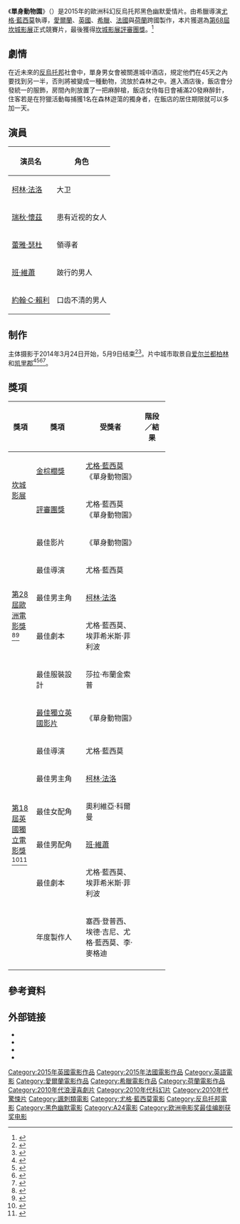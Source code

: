 {{noteTA
|G1=Show
|G2=Movie
|T=zh-hant:單身動物園;zh-cn:龙虾 (电影);
|1=zh-hant:單身動物園;zh-cn:龙虾;
|2=zh-hant:尤格;zh-cn:欧格斯;
|3=zh-hant:藍西莫;zh-cn:兰斯莫斯;
}}
{{Infobox film
| name = 單身動物園
| original_name = ''The Lobster''
| image = The Lobster Poster.jpg
| caption = 剧场上映海报
| director = [[尤格·藍西莫|尤格·藍西莫]]
| writer = 埃菲希米斯·菲利波<br>尤格·藍西莫
| starring = [[科林·法雷尔|柯林·法洛]]<br>[[麗素·慧絲|瑞秋·懷茲]]<br>[[蕾雅·瑟杜|蕾雅·瑟杜]]
| cinematography = 蒂米奧斯·巴卡塔基斯
| released = {{Film date|2015|5|15|[[第68屆坎城影展|坎城影展]]|2015|10|22|希臘|2016|3|11|台灣|2016|5|12|香港}}
| runtime = 118分鐘
| country = {{IRE}}<br>{{UK}}<br>{{GRE}}<br>{{FRA}}<br>{{NET}}
| language = 英語<br>法語
| budget = 400萬歐元<ref>{{cite web | url=http://m.screendaily.com/5081314.article | title=Les Arcs celebrates diverse crop of Ireland films | work=[[Screendaily.com|Screendaily.com]] | date=2014-12-21 | accessdate=2015-05-15 | archive-date=2015-12-22 | archive-url=https://web.archive.org/web/20151222110216/http://m.screendaily.com/5081314.article | dead-url=no }}</ref>
| gross = 1565萬美元<ref name="TheNumbers">{{cite web|url=http://www.the-numbers.com/movie/Lobster-The#tab=summary|title=The Lobster (2015)|publisher=The Numbers|accessdate=2016-05-13|archive-date=2018-09-19|archive-url=https://web.archive.org/web/20180919054638/https://www.the-numbers.com/movie/Lobster-The#tab=summary|dead-url=no}}</ref>
| cn_name = 龍蝦
| hk_name = 單身動物園
| tw_name = 單身動物園
}}
《'''單身動物園'''》（{{lang-en|'''''The Lobster'''''}}）是2015年的歐洲科幻反烏托邦黑色幽默愛情片。由希臘導演[[尤格·藍西莫|尤格·藍西莫]]執導，[[愛爾蘭|愛爾蘭]]、[[英國|英國]]、[[希臘|希臘]]、[[法國|法國]]與[[荷蘭|荷蘭]]跨國製作，本片獲選為[[第68屆坎城影展|第68屆坎城影展]]正式競賽片，最後獲得[[評審團獎|坎城影展評審團獎]]。<ref>{{cite web | url=http://www.festival-cannes.fr/assets/Image/Direct/048b8533749d0c5e8c38268f0ff07606.pdf | title=The Lobster | work=Cannes | accessdate=2015-05-15 | archive-url=https://web.archive.org/web/20151223063332/http://www.festival-cannes.fr/assets/Image/Direct/048b8533749d0c5e8c38268f0ff07606.pdf | archive-date=2015-12-23 | dead-url=yes }}</ref>

== 劇情 ==
在近未來的[[反烏托邦|反烏托邦]]社會中，單身男女會被關進城中酒店，規定他們在45天之內要找到另一半，否則將被變成一種動物，流放於森林之中。進入酒店後，飯店會分發統一的服飾，房間內則放置了一把麻醉槍，飯店女侍每日會補滿20發麻醉針，住客若是在狩獵活動每捕獲1名在森林遊蕩的獨身者，在飯店的居住期限就可以多加一天。
== 演員 ==
{| class="wikitable"
|-
! 演员名 !! 角色
|-
| [[科林·法雷尔|柯林·法洛]] || 大卫
|-
| [[麗素·慧絲|瑞秋·懷茲]] || 患有近视的女人
|-
| [[蕾雅·瑟杜|蕾雅·瑟杜]] || 領導者
|-
| [[本·威士肖|班·維蕭]] || 跛行的男人
|-
| [[約翰·C·賴利|約翰·C·賴利]] || 口齿不清的男人
|}
== 制作 ==
主体摄影于2014年3月24日开始，5月9日结束<ref>{{cite web|title=Yorgos Lanthimos commences The Lobster shoot|url=http://www.cineuropa.org/nw.aspx?t=newsdetail&l=en&did=254300|work=Cineuropa|date=2014-03-31|accessdate=2014-05-11|archive-date=2018-04-19|archive-url=https://web.archive.org/web/20180419053512/http://www.cineuropa.org/nw.aspx?t=newsdetail&l=en&did=254300|dead-url=no}}</ref><ref name="Sony">{{cite web|title=Sony snaps up The Lobster starring Colin Farrell and Rachel Weisz|url=http://www.screendaily.com/news/sony-snaps-up-farrell-weisz-starrer-the-lobster/5071480.article|work=ScreenDaily|date=2014-05-09|accessdate=2014-05-11|archive-date=2018-01-20|archive-url=https://web.archive.org/web/20180120235948/https://www.screendaily.com/news/sony-snaps-up-farrell-weisz-starrer-the-lobster/5071480.article|dead-url=no}}</ref>。片中城市取景自[[爱尔兰|爱尔兰]][[都柏林|都柏林]]和[[凯里郡|凯里郡]]<ref>{{cite web|title=Colin Farrell, Rachel Weisz to Star in Yorgos Lanthimos’ ‘The Lobster’|url=http://variety.com/2014/film/news/colin-farrell-rachel-weisz-to-star-in-the-lobster-1201083986/|work=Variety|date=2014-02-03|accessdate=2014-02-10|archive-date=2017-06-22|archive-url=https://web.archive.org/web/20170622124043/http://variety.com/2014/film/news/colin-farrell-rachel-weisz-to-star-in-the-lobster-1201083986/|dead-url=no}}</ref><ref>{{cite web|title=Colin Farrell's arrival gets quiet village dreaming of its own 'Quiet Man'|url=http://www.independent.ie/entertainment/movies/colin-farrells-arrival-gets-quiet-village-dreaming-of-its-own-quiet-man-30121399.html|work=Irish Independent|date=2014-03-25|accessdate=2014-03-29|archive-date=2018-06-17|archive-url=https://web.archive.org/web/20180617043422/https://www.independent.ie/entertainment/movies/colin-farrells-arrival-gets-quiet-village-dreaming-of-its-own-quiet-man-30121399.html|dead-url=no}}</ref><ref>{{cite web|title=Minister Deenihan visits set of ‘Lobster’ on final day of filming in Kerry|url=http://www.coillte.ie/aboutcoillte/news/article/view/minister-deenihan-visits-set-of-lobster-on-final-day-of-filming-in-kerry/|work=Coillte|date=2014-05-02|accessdate=2014-05-11|deadurl=yes|archiveurl=https://web.archive.org/web/20140512232244/http://www.coillte.ie/aboutcoillte/news/article/view/minister-deenihan-visits-set-of-lobster-on-final-day-of-filming-in-kerry/|archivedate=2014-05-12}}</ref><ref>{{cite web|title=What a happy set! Colin Farrell and Rachel Weisz share a laugh in between scenes as they film The Lobster in Dublin|url=http://www.dailymail.co.uk/tvshowbiz/article-2621827/Colin-Farrell-Rachel-Weisz-share-laugh-scenes-film-The-Lobster-Dublin.html|work=Daily Mail|date=2014-05-06|accessdate=2014-05-11|archive-date=2016-03-04|archive-url=https://web.archive.org/web/20160304084441/http://www.dailymail.co.uk/tvshowbiz/article-2621827/Colin-Farrell-Rachel-Weisz-share-laugh-scenes-film-The-Lobster-Dublin.html|dead-url=no}}</ref>。
== 獎項 ==
{| class="wikitable" width="70%"
|-align=center
! width="10%"|獎項
! width="28%"|獎項
! width=<!保留調整空間"25%">|受獎者
! width="15%"|階段／結果
|- align=center
| rowspan="2"|[[第68屆坎城影展|坎城影展]]
| [[金棕櫚獎|金棕櫚獎]]
| [[尤格·藍西莫|尤格·藍西莫]]<br>《單身動物園》
| {{nom}}
|- align=center
| [[坎城影展評審團獎|評審團獎]]
| 尤格·藍西莫<br>《單身動物園》
| {{won}}
|- align=center
| rowspan="5"|[[歐洲電影獎|第28屆歐洲電影獎]]<ref>{{cite web|title='The Lobster,' 'Goodnight Mommy' Win European Film Awards|url=http://blogs.indiewire.com/thompsononhollywood/the-lobster-goodnight-mommy-win-european-film-awards-20151027|date=2015-10-27|work=[[Indiewire|Indiewire]]|access-date=2016-01-07|archive-url=https://web.archive.org/web/20160317093945/http://blogs.indiewire.com/thompsononhollywood/the-lobster-goodnight-mommy-win-european-film-awards-20151027|archive-date=2016-03-17|dead-url=yes}}</ref><ref>{{cite web |title=‘Youth,’ ‘The Lobster’ Lead European Film Award Nominations |url=http://variety.com/2015/film/in-contention/european-film-award-nominations-efa-youth-the-lobster-1201635797/ |date=2015-11-07 |work=[[Variety_(magazine)|Variety]] |accessdate=2016-01-07 |archive-date=2020-09-15 |archive-url=https://web.archive.org/web/20200915042448/https://variety.com/2015/film/in-contention/european-film-award-nominations-efa-youth-the-lobster-1201635797/ |dead-url=no }}</ref>
| 最佳影片
| 《單身動物園》
| {{nom}}
|- align=center
| 最佳導演
| 尤格·藍西莫
| {{nom}}
|- align=center
| 最佳男主角
| [[科林·法雷尔|柯林·法洛]]
| {{nom}}
|- align=center
| 最佳劇本
| 尤格·藍西莫、埃菲希米斯·菲利波
| {{won}}
|- align=center
| 最佳服裝設計
| 莎拉·布蘭金索普
| {{won}}
|- align=center
| rowspan="7"|[[英國獨立電影獎|第18屆英國獨立電影獎]]<ref>{{cite web|title=The Lobster on a roll with seven British independent film awards nominations|url=http://www.theguardian.com/film/2015/nov/03/the-lobster-british-independent-film-awards-nominations|work=[[The_Guardian|The Guardian]]|date=2015-11-03|accessdate=2016-01-07|archive-date=2019-03-01|archive-url=https://web.archive.org/web/20190301013325/https://www.theguardian.com/film/2015/nov/03/the-lobster-british-independent-film-awards-nominations|dead-url=no}}</ref><ref>{{cite web|title=‘Ex Machina,’ ‘Room’ Win Big at British Independent Film Awards|url=https://www.thewrap.com/room-named-best-international-film-at-british-independent-film-awards/|work=The Wrap|date=2015-12-06|accessdate=2016-01-07|archive-date=2019-03-22|archive-url=https://web.archive.org/web/20190322062031/https://www.thewrap.com/room-named-best-international-film-at-british-independent-film-awards/|dead-url=no}}</ref>
| [[英國獨立電影獎最佳獨立英國影片|最佳獨立英國影片]]
| 《單身動物園》
| {{nom}}
|- align=center
| 最佳導演
| 尤格·藍西莫
| {{nom}}
|- align=center
| 最佳男主角
| [[科林·法雷尔|柯林·法洛]]
| {{nom}}
|- align=center
| 最佳女配角
| 奧利維亞·科爾曼
| {{won}}
|- align=center
| 最佳男配角
| [[本·威士肖|班·維蕭]]
| {{nom}}
|- align=center
| 最佳劇本
| 尤格·藍西莫、埃菲希米斯·菲利波
| {{nom}}
|- align=center
| 年度製作人
| 塞西·登普西、埃德·吉尼、尤格·藍西莫、李·麥格迪
| {{nom}}
|- align=center
|}
== 參考資料 ==
{{reflist}}
==外部链接==
* {{IMDb title|3464902}}
* {{Mojo title|thelobster}}
* {{Rotten Tomatoes|the_lobster}}
*{{douban}}

{{坎城影展評審團獎}}
{{DEFAULTSORT:单身动物园}}
[[Category:2015年英國電影作品|Category:2015年英國電影作品]]
[[Category:2015年法國電影作品|Category:2015年法國電影作品]]
[[Category:英語電影|Category:英語電影]]
[[Category:愛爾蘭電影作品|Category:愛爾蘭電影作品]]
[[Category:希臘電影作品|Category:希臘電影作品]]
[[Category:荷蘭電影作品|Category:荷蘭電影作品]]
[[Category:2010年代浪漫喜劇片|Category:2010年代浪漫喜劇片]]
[[Category:2010年代科幻片|Category:2010年代科幻片]]
[[Category:2010年代驚悚片|Category:2010年代驚悚片]]
[[Category:諷刺類電影|Category:諷刺類電影]]
[[Category:尤格·藍西莫電影|Category:尤格·藍西莫電影]]
[[Category:反烏托邦電影|Category:反烏托邦電影]]
[[Category:黑色幽默電影|Category:黑色幽默電影]]
[[Category:A24電影|Category:A24電影]]
[[Category:欧洲电影奖最佳编剧获奖电影|Category:欧洲电影奖最佳编剧获奖电影]]